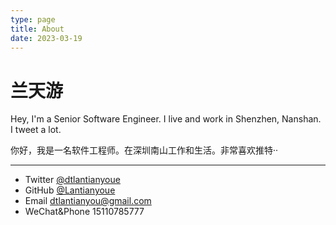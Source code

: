 ```yaml
---
type: page
title: About
date: 2023-03-19
---
```


# 兰天游

Hey, I'm a Senior Software Engineer. I live and work in Shenzhen, Nanshan. I tweet a lot.

你好，我是一名软件工程师。在深圳南山工作和生活。非常喜欢推特··

---

- Twitter [@dtlantianyoue](https://twitter.com/dtlantianyou)
- GitHub [@Lantianyoue](https://github.com/Lantianyou)
- Email dtlantianyou@gmail.com
- WeChat&Phone 15110785777